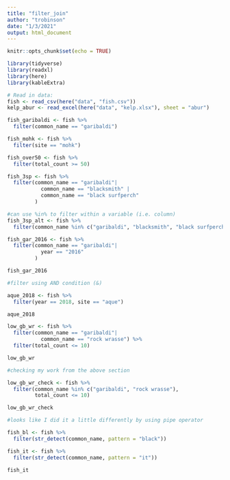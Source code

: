 ```yaml
---
title: "filter_join"
author: "trobinson"
date: "1/3/2021"
output: html_document
---
```


```r
knitr::opts_chunk$set(echo = TRUE)

library(tidyverse)
library(readxl)
library(here) 
library(kableExtra)

```

``` r

# Read in data: 
fish <- read_csv(here("data", "fish.csv"))
kelp_abur <- read_excel(here("data", "kelp.xlsx"), sheet = "abur")

```
``` r
fish_garibaldi <- fish %>% 
  filter(common_name == "garibaldi")

fish_mohk <- fish %>% 
  filter(site == "mohk")

fish_over50 <- fish %>% 
  filter(total_count >= 50)

fish_3sp <- fish %>% 
  filter(common_name == "garibaldi"|
           common_name == "blacksmith" |
           common_name == "black surfperch"
         )

#can use %in% to filter within a variable (i.e. column)
fish_3sp_alt <- fish %>% 
  filter(common_name %in% c("garibaldi", "blacksmith", "black surfperch"))

fish_gar_2016 <- fish %>% 
  filter(common_name == "garibaldi"|
           year == "2016"
         )

fish_gar_2016

```

``` r
#filter using AND condition (&)

aque_2018 <- fish %>% 
  filter(year == 2018, site == "aque")

aque_2018

low_gb_wr <- fish %>% 
  filter(common_name == "garibaldi"|
           common_name == "rock wrasse") %>% 
  filter(total_count <= 10)

low_gb_wr

```

``` r
#checking my work from the above section

low_gb_wr_check <- fish %>% 
  filter(common_name %in% c("garibaldi", "rock wrasse"), 
         total_count <= 10)

low_gb_wr_check

#looks like I did it a little differently by using pipe operator
```

```r
fish_bl <- fish %>% 
  filter(str_detect(common_name, pattern = "black"))

fish_it <- fish %>% 
  filter(str_detect(common_name, pattern = "it"))

fish_it
```